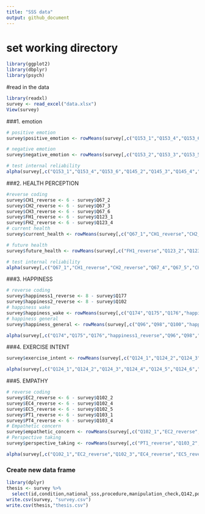 ```yaml
---
title: "SSS data"
output: github_document
---
```


# set working directory

```r
library(ggplot2)
library(dbplyr)
library(psych)
```

#read in the data
```r
library(readxl)
survey <- read_excel("data.xlsx")
View(survey)
```

###1. emotion
```r
# positive emotion
survey$positive_emotion <- rowMeans(survey[,c("Q153_1","Q153_4","Q153_6","Q145_2","Q145_3","Q145_4","Q145_5","Q145_6","Q145_7","Q146_6")], na.rm = TRUE)

# negative emotion
survey$negative_emotion <- rowMeans(survey[,c("Q153_2","Q153_3","Q153_5","Q153_7","Q145_1","Q146_1","Q146_2","Q146_3","Q146_4","Q146_5")],na.rm = TRUE)

# test internal reliability
alpha(survey[,c("Q153_1","Q153_4","Q153_6","Q145_2","Q145_3","Q145_4","Q145_5","Q145_6","Q145_7","Q146_6","Q153_2","Q153_3","Q153_5","Q153_7","Q145_1","Q146_1","Q146_2","Q146_3","Q146_4","Q146_5")])
```

###2. HEALTH PERCEPTION
```r
#reverse coding
survey$CH1_reverse <- 6 - survey$Q67_2
survey$CH2_reverse <- 6 - survey$Q67_3
survey$CH3_reverse <- 6 - survey$Q67_6
survey$FH1_reverse <- 6 - survey$Q123_1
survey$FH2_reverse <- 6 - survey$Q123_4
# current health
survey$current_health <- rowMeans(survey[,c("Q67_1","CH1_reverse","CH2_reverse","Q67_4","Q67_5","CH3_reverse")], na.rm = TRUE)

# future health
survey$future_health <- rowMeans(survey[,c("FH1_reverse","Q123_2","Q123_3","FH2_reverse")], na.rm = TRUE)

# test internal reliability
alpha(survey[,c("Q67_1","CH1_reverse","CH2_reverse","Q67_4","Q67_5","CH3_reverse","FH1_reverse","Q123_2","Q123_3","FH2_reverse")],check.keys=TRUE)
```

###3. HAPPINESS
```r
# reverse coding
survey$happiness1_reverse <- 8 - survey$Q177
survey$happiness2_reverse <- 8 - survey$Q102
# happiness wake
survey$happiness_wake <- rowMeans(survey[,c("Q174","Q175","Q176","happiness1_reverse")], na.rm = TRUE)
# happiness general
survey$happiness_general <- rowMeans(survey[,c("Q96","Q98","Q100","happiness2_reverse")], na.rm = TRUE)

alpha(survey[,c("Q174","Q175","Q176","happiness1_reverse","Q96","Q98","Q100","happiness2_reverse")])
```

###4. EXERCISE INTENT
```r
survey$exercise_intent <- rowMeans(survey[,c("Q124_1","Q124_2","Q124_3","Q124_4","Q124_5","Q124_6","Q124_7","Q124_8","Q124_9","Q124_11","Q124_12","Q124_13","Q124_14","Q124_15","Q124_17","Q124_18")],na.rm = TRUE)

alpha(survey[,c("Q124_1","Q124_2","Q124_3","Q124_4","Q124_5","Q124_6","Q124_7","Q124_8","Q124_9","Q124_11","Q124_12","Q124_13","Q124_14","Q124_15","Q124_17","Q124_18")])
```

###5. EMPATHY
```r
# reverse coding
survey$EC2_reverse <- 6 - survey$Q102_2
survey$EC4_reverse <- 6 - survey$Q102_4
survey$EC5_reverse <- 6 - survey$Q102_5
survey$PT1_reverse <- 6 - survey$Q103_1
survey$PT4_reverse <- 6 - survey$Q103_4
# Empathetic concern
survey$empathetic_concern <- rowMeans(survey[,c("Q102_1","EC2_reverse","Q102_3","EC4_reverse","EC5_reverse","Q102_6","Q102_7")], na.rm = TRUE)
# Perspective taking
survey$perspective_taking <- rowMeans(survey[,c("PT1_reverse","Q103_2","Q103_3","Q103_5","Q103_6","Q103_7","PT4_reverse")], na.rm = TRUE)

alpha(survey[,c("Q102_1","EC2_reverse","Q102_3","EC4_reverse","EC5_reverse","Q102_6","Q102_7","PT1_reverse","Q103_2","Q103_3","Q103_5","Q103_6","Q103_7","PT4_reverse")])
```

### Create new data frame
```r
library(dplyr)
thesis <- survey %>%
  select(id,condition,national_sss,procedure,manipulation_check,Q142,positive_emotion,negative_emotion,current_health,future_health,happiness_wake,happiness_general,exercise_intent,empathetic_concern,perspective_taking,Q128,Q130,Q132,Q134)
write.csv(survey, "survey.csv")
write.csv(thesis,"thesis.csv")
```
